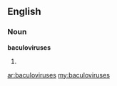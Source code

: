 ==English==

===Noun===
'''baculoviruses'''

# {{plural of|baculovirus}}

[[ar:baculoviruses]]
[[my:baculoviruses]]